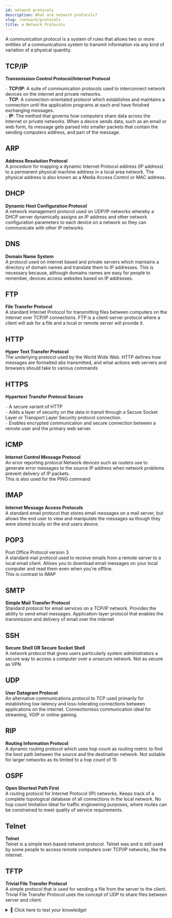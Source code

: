 ```yaml
---
id: network protocols
description: What are network protocols?
slug: /network/protocols
title: ⚙️ Network Protocols
---
```


<p className="grey">A communication protocol is a system of rules that allows two or more entities of a communications system to transmit information via any kind of variation of a physical quantity.</p>

## TCP/IP
**Transmission Control Protocol/Internet Protocol** <br />

`-` **TCP/IP**: A suite of communication protocols used to interconnect network devices on the internet and private networks. <br />
`-` **TCP**: A connection-orientated protocol which establishes and maintains a connection until the application programs at each end have finished exchanging messages. <br />
`-` **IP**: The method that governs how computers share data across the Internet or private networks. When a device sends data, such as an email or web form, its message gets parsed into smaller packets that contain the sending computers address, and part of the message. <br />

## ARP
**Address Resolution Protocol** <br />
A procedure for mapping a dynamic Internet Protocol address (IP address) to a permanent physical machine address in a local area network. The physical address is also known as a Media Access Control or MAC address.

## DHCP
**Dynamic Host Configuration Protocol** <br />
A network management protocol used on UDP/IP networks whereby a DHCP server dynamically assigns an IP address and other network configuration parameters to each device on a network so they can communicate with other IP networks.

## DNS
**Domain Name System** <br />
A protocol used on internet based and private servers which maintains a directory of domain names and translate them to IP addresses. This is necessary because, although domains names are easy for people to remember, devices access websites based on IP addresses.

## FTP
**File Transfer Protocol** <br />
A standard Internet Protocol for transmitting files between computers on the internet over TCP/IP connections. FTP is a client-server protocol where a client will ask for a file and a local or remote server will provide it.

## HTTP
**Hyper Text Transfer Protocol** <br />
The underlying protocol used by the World Wide Web. HTTP defines how messages are formatted abs transmitted, and what actions web servers and browsers should take to various commands

## HTTPS
**Hypertext Transfer Protocol Secure** <br />

`-` A secure variant of HTTP <br />
`-` Adds a layer of security on the data in transit through a Secure Socket Layer or Transport Layer Security protocol connection. <br />
`-` Enables encrypted communication and secure connection between a remote user and the primary web server. <br />

## ICMP
**Internet Control Message Protocol** <br />
An error reporting protocol
Network devices such as routers use to generate error messages to the source IP address when network problems prevent delivery of IP packets. <br />
This is also used for the PING command

## IMAP
**Internet Message Access Protocols** <br />
A standard email protocol that stores email messages on a mail server, but allows the end user to view and manipulate the messages as though they were stored locally on the end users device.

## POP3
Post Office Protocol version 3 <br />
A standard mail protocol used to receive emails from a remote server to a local email client. Allows you to download email messages on your local computer and read them even when you're offline. <br />
This is contrast to IMAP

## SMTP
**Simple Mail Transfer Protocol** <br />
Standard protocol for email services on a TCP/IP network. Provides the ability to send email messages. Application-layer protocol that enables the transmission and delivery of email over the internet


## SSH
**Secure Shell OR Secure Socket Shell** <br />
A network protocol that gives users particularly system administrators a secure way to access a computer over a unsecure network. Not as secure as VPN

## UDP
**User Datagram Protocol** <br />
An alternative communications protocol to TCP used primarily for establishing low-latency and loss-tolerating connections between applications on the internet. Connectionless communication ideal for streaming, VOIP or online gaming.

## RIP
**Routing Information Protocol** <br />
A dynamic routing protocol which uses hop count as routing metric to find the best path between the source and the destination network. Not suitable for larger networks as its limited to a hop count of 15

## OSPF
**Open Shortest Path First** <br />
A routing protocol for Internet Protocol (IP) networks. Keeps track of a complete topological database of all connections in the local network. No hop count limitation Ideal for traffic engineering purposes, where routes can be constrained to meet quality of service requirements.

## Telnet
**Telnet** <br />
Telnet is a simple text-based network protocol. Telnet was and is still used by some people to access remote computers over TCP/IP networks, like the internet.

## TFTP
**Trivial File Transfer Protocol** <br />
A simple protocol that is used for sending a file from the server to the client. Trivial File Transfer Protocol uses the concept of UDP to share files between server and client.

<details>
  <summary>🧠 Click here to test your knowledge! </summary>

<iframe src="https://quizlet.com/641271818/match/embed?i=3loczc&x=1jj1" height="500" width="100%"></iframe>

</details>
